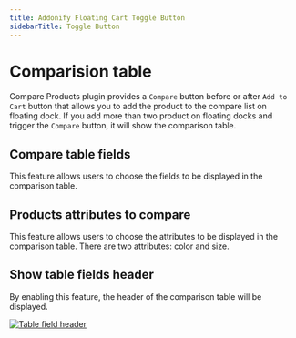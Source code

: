 ```yaml
---
title: Addonify Floating Cart Toggle Button
sidebarTitle: Toggle Button
---
```


# Comparision table


Compare Products plugin provides a `Compare` button before or after `Add to Cart` button that allows you to add the product to the compare list on floating dock. If you add more than two product on floating docks and trigger the `Compare` button, it will show the comparison table.



## Compare table fields

This feature allows users to choose the fields to be displayed in the comparison table.


## Products attributes to compare

This feature allows users to choose the attributes to be displayed in the comparison table. There are two attributes: color and size.

## Show table fields header

By enabling this feature, the header of the comparison table will be displayed.


[![Table field header](/products/compare-products/table-field-header.png)](/products/compare-products/table-field-header.png)
